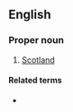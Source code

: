 ==English==

===Proper noun===
{{en-proper noun}}

# {{label|en|pejorative}} [[Scotland]]

====Related terms====
* {{l|en|Jock}}